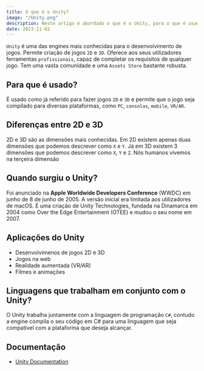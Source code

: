 ```yaml
---
title: O que é o Unity?
image: "/Unity.png"
description: Neste artigo é abordado o que é o Unity, para o que é usado e do que é capaz.
date: 2023-11-02
---
```


`Unity` é uma das engines mais conhecidas para o desenvolvimento de jogos. Permite criação de jogos `2D` e `3D`.
Oferece aos seus utilizadores ferramentas `profissionais`, capaz de completar os requisitos de qualquer jogo.
Tem uma vasta comunidade e uma `Assets Store` bastante robusta.

## Para que é usado?

É usado como já referido para fazer jogos `2D` e `3D` e permite que o jogo seja compilado para diversas plataformas, como `PC`, `consolas`, `mobile`, `VR/AR`.

## Diferenças entre 2D e 3D

2D e 3D são as dimensões mais conhecidas. Em 2D existem apenas duas dimensões que podemos descrever como `X` e `Y`.
Já em 3D existem 3 dimensões que podemos descrever como `X`, `Y` e `Z`. Nós humanos vivemos na terçeira dimensão

## Quando surgiu o Unity?

Foi anunciado na **Apple Worldwide Developers Conference** (WWDC) em junho de 8 de junho de 2005. A versão inicial era limitada aos utilizadores de macOS.
É uma criação de Unity Technologies, fundada na Dinamarca em 2004 como Over the Edge Entertainment (OTEE) e mudou o seu nome em 2007.

## Aplicações do Unity

- Desenvolvimenos de jogos 2D e 3D
- Jogos na web
- Realidade aumentada (VR/AR)
- Filmes e animações

## Linguagens que trabalham em conjunto com o Unity?

O Unity trabalha juntamente com a linguagem de programação `C#`, contudo a engine compila o seu código em C# para uma linguagem que seja compatível com a plataforma que deseja alcançar.

## Documentação

- [Unity Documentation](https://docs.unity.com/)
